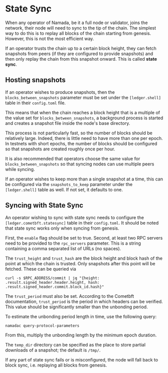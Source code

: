 
# State Sync

When any operator of Namada, be it a full node or validator, joins the network,
their node will need to sync to the tip of the chain. The simplest way to do
this is to replay all blocks of the chain starting from genesis. However,
this is not the most efficient way.

 If an operator trusts the chain up to a certain block height, they can fetch
 snapshots from peers (if they are configured to provide snapshots) and then
 only replay the chain from this snapshot onward. This is called __state sync__.

 ## Hosting snapshots

 If an operator wishes to produce snapshots, then the `blocks_between_snapshots`
 parameter must be set under the `[ledger.shell]` table in their `config.toml` file.

 This means that when the chain reaches a block height that is a multiple of the value
 set for `blocks_between_snapshots`, a background process is started and creates
 a snapshot file inside the node's base directory.

  This process is not particularly fast, so the number of blocks should be
  relatively large. Indeed, there is little need to have more than one per epoch.
 In testnets with short epochs, the number of blocks should be configured so that
 snapshots are created roughly once per hour.

 It is also recommended that operators choose the same value for `blocks_between_snapshots`
 so that syncing nodes can use multiple peers while syncing.

If an operator wishes to keep more than a single snapshot at a time, this can
be configured via the `snapshots_to_keep` parameter under the `[ledger.shell]`
table as well. If not set, it defaults to one.

## Syncing with State Sync

An operator wishing to sync with state sync needs to configure the `[ledger.cometbft.statesync]`
table in their `config.toml`. It should be noted that state sync works only when
syncing from genesis.

First, the `enable` flag should be set to true. Second, at least two RPC servers
need to be provided to the `rpc_servers` parameter. This is a string containing a comma
separated list of URLs (no spaces).

The `trust_height` and `trust_hash` are the block height and block hash of the point
at which the chain is trusted. Only snapshots after this point will be fetched. These can
 be queried via
 ```shell copy
curl -s $RPC_ADDRESS/commit | jq "{height: .result.signed_header.header.height, hash: .result.signed_header.commit.block_id.hash}"
 ```
 The `trust_period`
must also be set.
<Callout>
According to the Cometbft documentation, `trust_period` is the period in which headers can be verified.
<Callout type="warning">
This value should be significantly smaller than the unbonding period.
</Callout>
</Callout>

To estimate the unbonding period length in time, use the following query:
```shell copy
namadac query-protocol-parameters
```
From this, multiply the unbonding length by the minimum epoch duration.

The `temp_dir` directory can be specified as the place to store partial downloads of a snapshot;
the default is `/tmp/`.

If any part of state sync fails or is misconfigured, the node will fall back to block sync, i.e. replaying
all blocks from genesis.
